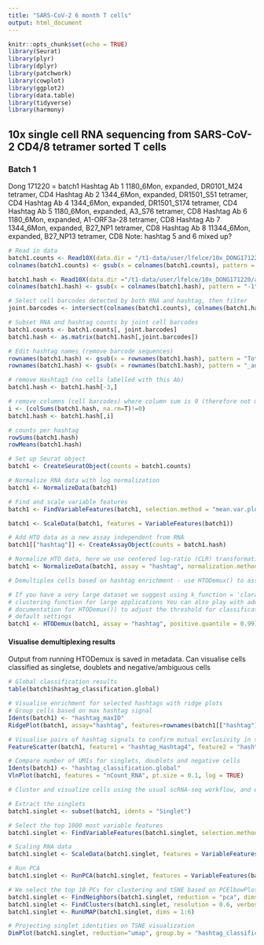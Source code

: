```yaml
---
title: "SARS-CoV-2 6 month T cells"
output: html_document
---
```


```r
knitr::opts_chunk$set(echo = TRUE)
library(Seurat)
library(plyr)
library(dplyr)
library(patchwork)
library(cowplot)
library(ggplot2)
library(data.table)
library(tidyverse)
library(harmony)
```

## 10x single cell RNA sequencing from SARS-CoV-2 CD4/8 tetramer sorted T cells

### Batch 1
Dong 171220 = batch1
Hashtag Ab 1 1180_6Mon, expanded, DR0101_M24 tetramer, CD4
Hashtag Ab 2 1344_6Mon, expanded, DR1501_S51 tetramer, CD4
Hashtag Ab 4 1344_6Mon, expanded, DR1501_S174 tetramer, CD4
Hashtag Ab 5 1180_6Mon, expanded, A3_S76 tetramer, CD8
Hashtag Ab 6 1180_6Mon, expanded, A1-ORF3a-28 tetramer, CD8
Hashtag Ab 7 1344_6Mon, expanded, B27_NP1 tetramer, CD8
Hashtag Ab 8 11344_6Mon, expanded, B27_NP13 tetramer, CD8
Note: hashtag 5 and 6 mixed up?

```r
# Read in data
batch1.counts <- Read10X(data.dir = "/t1-data/user/lfelce/10x_DONG171220/gex_count_cellranger/filtered_feature_bc_matrix")
colnames(batch1.counts) <- gsub(x = colnames(batch1.counts), pattern = "-1", replacement = "")

batch1.hash <- Read10X(data.dir ="/t1-data/user/lfelce/10x_DONG171220/ab_counts_2/filtered_feature_bc_matrix")
colnames(batch1.hash) <- gsub(x = colnames(batch1.hash), pattern = "-1", replacement = "")

# Select cell barcodes detected by both RNA and hashtag, then filter
joint.barcodes <- intersect(colnames(batch1.counts), colnames(batch1.hash))

# Subset RNA and hashtag counts by joint cell barcodes
batch1.counts <- batch1.counts[, joint.barcodes]
batch1.hash <- as.matrix(batch1.hash[,joint.barcodes])

# Edit hashtag names (remove barcode sequences)
rownames(batch1.hash) <- gsub(x = rownames(batch1.hash), pattern = "TotalSeq-C0251_anti-human_", replacement = "")
rownames(batch1.hash) <- gsub(x = rownames(batch1.hash), pattern = "_antibody", replacement = "")

# remove Hashtag3 (no cells labelled with this Ab)
batch1.hash <- batch1.hash[-3,]

# remove columns (cell barcodes) where column sum is 0 (therefore not mapped to any hashtag)
i <- (colSums(batch1.hash, na.rm=T)!=0)
batch1.hash <- batch1.hash[,i]

# counts per hashtag
rowSums(batch1.hash)
rowMeans(batch1.hash)

# Set up Seurat object 
batch1 <- CreateSeuratObject(counts = batch1.counts)

# Normalize RNA data with log normalization
batch1 <- NormalizeData(batch1)

# Find and scale variable features
batch1 <- FindVariableFeatures(batch1, selection.method = "mean.var.plot")

batch1 <- ScaleData(batch1, features = VariableFeatures(batch1))

# Add HTO data as a new assay independent from RNA
batch1[["hashtag"]] <- CreateAssayObject(counts = batch1.hash)

# Normalize HTO data, here we use centered log-ratio (CLR) transformation
batch1 <- NormalizeData(batch1, assay = "hashtag", normalization.method = "CLR")

# Demultiplex cells based on hashtag enrichment - use HTODemux() to assign single cells back to sample origins

# If you have a very large dataset we suggest using k_function = 'clara'. This is a k-medoid
# clustering function for large applications You can also play with additional parameters (see
# documentation for HTODemux()) to adjust the threshold for classification Here we are using the
# default settings
batch1 <- HTODemux(batch1, assay = "hashtag", positive.quantile = 0.99)

```

#### Visualise demultiplexing results
Output from running HTODemux is saved in metadata. Can visualise cells classified as singletse, doublets and negative/ambiguous cells

```r
# Global classification results
table(batch1$hashtag_classification.global)

# Visualise enrichment for selected hashtags with ridge plots
# Group cells based on max hashtag signal
Idents(batch1) <- "hashtag_maxID"
RidgePlot(batch1, assay="hashtag", features=rownames(batch1[["hashtag"]])[1:2], ncol=2)

```
```r
# Visualise pairs of hashtag signals to confirm mutual exclusivity in singlets
FeatureScatter(batch1, feature1 = "hashtag_Hashtag4", feature2 = "hashtag_Hashtag5")
```
```r
# Compare number of UMIs for singlets, doublets and negative cells
Idents(batch1) <- "hashtag_classification.global"
VlnPlot(batch1, features = "nCount_RNA", pt.size = 0.1, log = TRUE)
```

```r
# Cluster and visualize cells using the usual scRNA-seq workflow, and examine for the potential presence of batch effects.

# Extract the singlets
batch1.singlet <- subset(batch1, idents = "Singlet")

# Select the top 1000 most variable features
batch1.singlet <- FindVariableFeatures(batch1.singlet, selection.method = "vst")

# Scaling RNA data
batch1.singlet <- ScaleData(batch1.singlet, features = VariableFeatures(batch1.singlet))

# Run PCA
batch1.singlet <- RunPCA(batch1.singlet, features = VariableFeatures(batch1.singlet))

# We select the top 10 PCs for clustering and tSNE based on PCElbowPlot
batch1.singlet <- FindNeighbors(batch1.singlet, reduction = "pca", dims = 1:6)
batch1.singlet <- FindClusters(batch1.singlet, resolution = 0.6, verbose = FALSE)
batch1.singlet <- RunUMAP(batch1.singlet, dims = 1:6)

# Projecting singlet identities on TSNE visualization
DimPlot(batch1.singlet, reduction="umap", group.by = "hashtag_classification")
```


